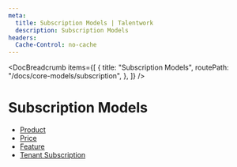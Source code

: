 ```yaml
---
meta:
  title: Subscription Models | Talentwork
  description: Subscription Models
headers:
  Cache-Control: no-cache
---
```



<DocBreadcrumb
  items={[
    {
      title: "Subscription Models",
      routePath: "/docs/core-models/subscription",
    },
  ]}
/>

# Subscription Models

- [Product](/docs/core-models/subscription/product)
- [Price](/docs/core-models/subscription/price)
- [Feature](/docs/core-models/subscription/feature)
- [Tenant Subscription](/docs/core-models/subscription/tenant-subscription)
